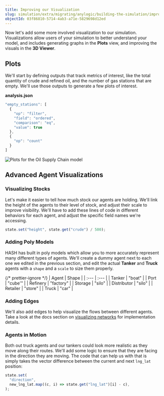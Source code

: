 ```yaml
---
title: Improving our Visualization
slug: simulation/extra/migrating/anylogic/building-the-simulation/improving-our-visualization
objectId: 03f86810-5714-4ab3-a71e-5829698d12ed
---
```


Now let's add some more involved visualization to our simulation. Visualizations allow users of your simulation to better understand your model, and includes generating graphs in the **Plots** view, and improving the visuals in the **3D Viewer**.

## Plots

We'll start by defining outputs that track metrics of interest, like the total quantity of crude and refined oil, and the number of gas stations that are empty. We'll use those outputs to generate a few plots of interest.

**analysis.json**

```javascript
"empty_stations": [
  {
    "op": "filter",
    "field": "ordered",
    "comparison": "eq",
    "value": true
  },
  {
    "op": "count"
  }
]
```

![Plots for the Oil Supply Chain model](https://cdn-us1.hash.ai/site/docs/image%20%2827%29.png)

## Advanced Agent Visualizations

### Visualizing Stocks

Let's make it easier to tell how much stock our agents are holding. We'll link the height of the agents to their level of stock, and adjust their scale to improve visibility. We'll have to add these lines of code in different behaviors for each agent, and adjust the specific field names we're accessing.

```javascript
state.set("height", state.get("crude") / 500);
```

### Adding Poly Models

HASH has built in poly models which allow you to more accurately represent many different types of agents. We'll create a dummy agent next to each one we edited in the previous section, and edit the actual **Tanker** and **Truck** agents with a `shape` and a `scale` to size them properly.

{/* prettier-ignore */}
| Agent | Shape |
| :--- | :--- |
| Tanker | "boat" |
| Port | "cube'" |
| Refinery | "factory" |
| Storage | "silo" |
| Distributor | "silo" |
| Retailer | "store" |
| Truck | "car" |

### Adding Edges

We'll also add edges to help visualize the flows between different agents. Take a look at the docs section on [visualizing networks](/docs/simulation/creating-simulations/anatomy-of-an-agent/visualization/networks) for implementation details.

### Agents in Motion

Both out truck agents and our tankers could look more realistic as they move along their routes. We'll add some logic to ensure that they are facing in the direction they are moving. The code that can help us with that is simply takes the vector difference between the current and next `lng_lat` position:

```javascript
state.set(
  "direction",
  new_lng_lat.map((c, i) => state.get("lng_lat")[i] - c),
);
```
